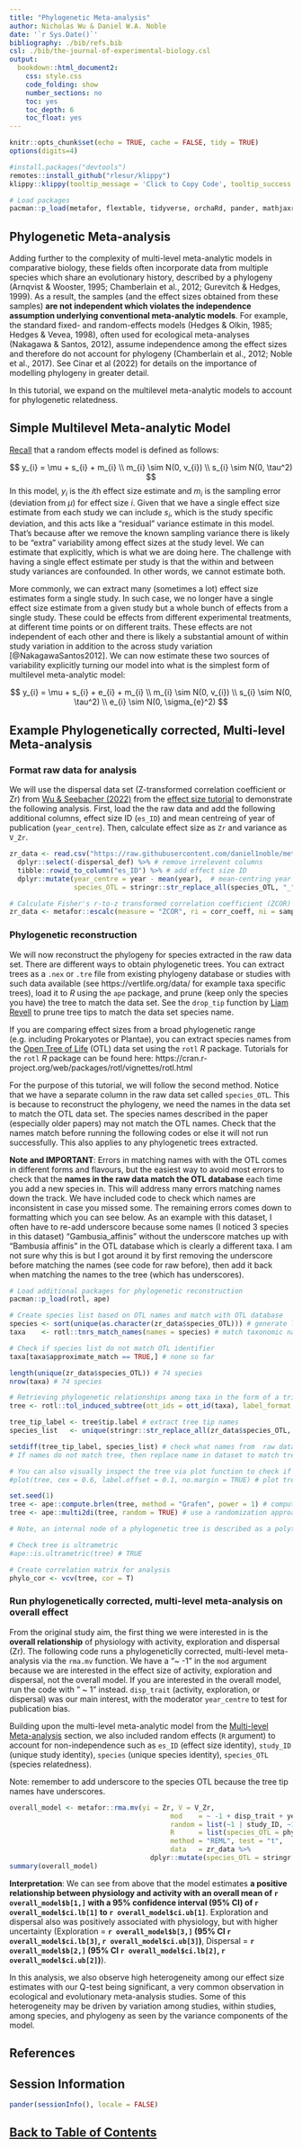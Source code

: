 ```yaml
---
title: "Phylogenetic Meta-analysis"
author: Nicholas Wu & Daniel W.A. Noble
date: '`r Sys.Date()`'
bibliography: ./bib/refs.bib
csl: ./bib/the-journal-of-experimental-biology.csl
output:
  bookdown::html_document2:
    css: style.css
    code_folding: show
    number_sections: no
    toc: yes
    toc_depth: 6
    toc_float: yes
---
```


```r
knitr::opts_chunk$set(echo = TRUE, cache = FALSE, tidy = TRUE)
options(digits=4)
```

```r
#install.packages("devtools")
remotes::install_github("rlesur/klippy")
klippy::klippy(tooltip_message = 'Click to Copy Code', tooltip_success = 'Done', position = 'right', color = "red")

# Load packages
pacman::p_load(metafor, flextable, tidyverse, orchaRd, pander, mathjaxr, equatags, vembedr, magick)

```

## Phylogenetic Meta-analysis

Adding further to the complexity of multi-level meta-analytic models in comparative biology, these fields often incorporate data from multiple species which share an evolutionary history, described by a phylogeny (Arnqvist & Wooster, 1995; Chamberlain et al., 2012; Gurevitch & Hedges, 1999). As a result, the samples (and the effect sizes obtained from these samples) **are not independent which violates the independence assumption underlying conventional meta-analytic models**. For example, the standard fixed- and random-effects models (Hedges & Olkin, 1985; Hedges & Vevea, 1998), often used for ecological meta-analyses (Nakagawa & Santos, 2012), assume independence among the effect sizes and therefore do not account for phylogeny (Chamberlain et al., 2012; Noble et al., 2017). See Cinar et al (2022) for details on the importance of modelling phylogeny in greater detail.

In this tutorial, we expand on the multilevel meta-analytic models to account for phylogenetic relatedness.

## Simple Multilevel Meta-analytic Model

[Recall](https://daniel1noble.github.io/meta-workshop/fixed-vs-random) that a random effects model is defined as follows: 

$$
y_{i} = \mu + s_{i} + m_{i} \\
m_{i} \sim N(0, v_{i}) \\
s_{i} \sim N(0, \tau^2)
$$
In this model, $y_{i}$ is the *i*th effect size estimate and $m_{i}$ is the sampling error (deviation from $\mu$) for effect size *i*. Given that we have a single effect size estimate from each study we can include $s_{i}$, which is the study specific deviation, and this acts like a "residual" variance estimate in this model. That's because after we remove the known sampling variance there is likely to be "extra" variability among effect sizes at the study level. We can estimate that explicitly, which is what we are doing here. The challenge with having a single effect estimate per study is that the within and between study variances are confounded. In other words, we cannot estimate both. 

More commonly, we can extract many (sometimes a lot) effect size estimates form a single study. In such case, we no longer have a single effect size estimate from a given study but a whole bunch of effects from a single study. These could be effects from different experimental treatments, at different time points or on different traits. These effects are not independent of each other and there is likely a substantial amount of within study variation in addition to the across study variation [@NakagawaSantos2012]. We can now estimate these two sources of variability explicitly turning our model into what is the simplest form of multilevel meta-analytic model: 

$$
y_{i} = \mu + s_{i} + e_{i} + m_{i} \\
m_{i} \sim N(0, v_{i}) \\
s_{i} \sim N(0, \tau^2) \\
e_{i} \sim N(0, \sigma_{e}^2)
$$

## Example Phylogenetically corrected, Multi-level Meta-analysis
### Format raw data for analysis

We will use the dispersal data set (Z-transformed correlation coefficient or Zr) from [Wu & Seebacher (2022)](https://www.nature.com/articles/s42003-022-03055-y) from the [effect size tutorial](https://daniel1noble.github.io/meta-workshop/effect-size) to demonstrate the following analysis. First, load the the raw data and add the following additional columns, effect size ID (`es_ID`) and mean centreing of year of publication (`year_centre`). Then, calculate effect size as `Zr` and variance as `V_Zr`.

```r
zr_data <- read.csv("https://raw.githubusercontent.com/daniel1noble/meta-workshop/gh-pages/data/ind_disp_raw_data.csv") %>%
  dplyr::select(-dispersal_def) %>% # remove irrelevent columns
  tibble::rowid_to_column("es_ID") %>% # add effect size ID
  dplyr::mutate(year_centre = year - mean(year),  # mean-centring year of publication
                species_OTL = stringr::str_replace_all(species_OTL, "_", " ")) # remove underscore for some species with missing underscore. Some inconsistency when curating the database.

# Calculate Fisher's r-to-z transformed correlation coefficient (ZCOR) as yi = effect size and vi = sampling variances, where ri = raw correlation coefficients, and ni = sample size.
zr_data <- metafor::escalc(measure = "ZCOR", ri = corr_coeff, ni = sample_size, data = zr_data, var.names = c("Zr", "V_Zr"))
```

### Phylogenetic reconstruction

We will now reconstruct the phylogeny for species extracted in the raw data set. There are different ways to obtain phylogenetic trees. You can extract trees as a `.nex` or `.tre` file from existing phylogeny database or studies with such data available (see https://vertlife.org/data/ for example taxa specific trees), load it to *R* using the `ape` package, and prune (keep only the species you have) the tree to match the data set. See the `drop_tip` function by [Liam Revell](http://blog.phytools.org/2011/03/prune-tree-to-list-of-taxa.html) to prune tree tips to match the data set species name. 

If you are comparing effect sizes from a broad phylogenetic range (e.g. including Prokaryotes or Plantae), you can extract species names from the [Open Tree of Life](https://tree.opentreeoflife.org/opentree/argus/opentree13.4@ott93302) (OTL) data set using the `rotl` *R* package. Tutorials for the `rotl` *R* package can be found here: https://cran.r-project.org/web/packages/rotl/vignettes/rotl.html

For the purpose of this tutorial, we will follow the second method. Notice that we have a separate column in the raw data set called `species_OTL`. This is because to reconstruct the phylogeny, we need the names in the data set to match the OTL data set. The species names described in the paper (especially older papers) may not match the OTL names. Check that the names match before running the following codes or else it will not run successfully. This also applies to any phylogenetic trees extracted.

**Note and IMPORTANT**: Errors in matching names with with the OTL comes in different forms and flavours, but the easiest way to avoid most errors to check that the **names in the raw data match the OTL database** each time you add a new species in. This will address many errors matching names down the track. We have included code to check which names are inconsistent in case you missed some. The remaining errors comes down to formatting which you can see below. As an example with this dataset, I often have to re-add underscore because some names (I noticed 3 species in this dataset) "Gambusia_affinis" without the underscore matches up with "Bambusia affinis" in the OTL database which is clearly a different taxa. I am not sure why this is but I got around it by first removing the underscore before matching the names (see code for raw before), then add it back when matching the names to the tree (which has underscores).

```r
# Load additional packages for phylogenetic reconstruction
pacman::p_load(rotl, ape)

# Create species list based on OTL names and match with OTL database
species <- sort(unique(as.character(zr_data$species_OTL))) # generate list of species (as character format)
taxa    <- rotl::tnrs_match_names(names = species) # match taxonomic names to the OTL

# Check if species list do not match OTL identifier
taxa[taxa$approximate_match == TRUE,] # none so far

length(unique(zr_data$species_OTL)) # 74 species
nrow(taxa) # 74 species

# Retrieving phylogenetic relationships among taxa in the form of a trimmed sub-tree
tree <- rotl::tol_induced_subtree(ott_ids = ott_id(taxa), label_format = "name")

tree_tip_label <- tree$tip.label # extract tree tip names
species_list   <- unique(stringr::str_replace_all(zr_data$species_OTL, " ", "_")) # extract species name and add underscore to match tree_trip_label

setdiff(tree_tip_label, species_list) # check what names from  raw data not found in tree. 
# If names do not match tree, then replace name in dataset to match tree

# You can also visually inspect the tree via plot function to check if the species extracted are correct.
#plot(tree, cex = 0.6, label.offset = 0.1, no.margin = TRUE) # plot tree

set.seed(1) 
tree <- ape::compute.brlen(tree, method = "Grafen", power = 1) # compute branch lengths
tree <- ape::multi2di(tree, random = TRUE) # use a randomization approach to deal with polytomies

# Note, an internal node of a phylogenetic tree is described as a polytomy if (i) it is in a rooted tree and is linked to three or more subtrees or (ii) it is in an unrooted tree and is attached to four or more branches which is commonly observed with data extracted from OTL. This is the result of insufficient phylogenetic information such such as divergence time. To resolve polytomies, we use the multi2di function from the ape package. 

# Check tree is ultrametric
#ape::is.ultrametric(tree) # TRUE

# Create correlation matrix for analysis
phylo_cor <- vcv(tree, cor = T)
```


### Run phylogenetically corrected, multi-level meta-analysis on overall effect

From the original study aim, the first thing we were interested in is the **overall relationship** of physiology with activity, exploration and dispersal (Zr). The following code runs a phylogeneticlly corrected, multi-level meta-analysis via the `rma.mv` function. We have a "~ -1" in the `mod` argument because we are interested in the effect size of activity, exploration and dispersal, not the overall model. If you are interested in the overall model, run the code with " ~ 1" instead. `disp_trait` (activity, exploration, or dispersal) was our main interest, with the moderator `year_centre` to test for publication bias.

Building upon the multi-level meta-analytic model from the [Multi-level Meta-analysis](https://daniel1noble.github.io/meta-workshop/multi-level#Building_more_Complex_Multilevel_Meta-analytic_Models) section, we also included random effects (`R` argument) to account for non-independence such as  `es_ID` (effect size identity), `study_ID` (unique study identity), `species` (unique species identity), `species_OTL` (species relatedness).

Note: remember to add underscore to the species OTL because the tree tip names have underscores.

```r
overall_model <- metafor::rma.mv(yi = Zr, V = V_Zr, 
                                        mod    = ~ -1 + disp_trait + year_centre, 
                                        random = list(~1 | study_ID, ~1 | es_ID, ~1 | species, ~1 | species_OTL),
                                        R      = list(species_OTL = phylo_cor),
                                        method = "REML", test = "t",
                                        data   = zr_data %>%
                                   dplyr::mutate(species_OTL = stringr::str_replace_all(species_OTL, " ", "_")))
summary(overall_model)
```


**Interpretation**: We can see from above that the model estimates **a positive relationship between physiology and activity with an overall mean of `r overall_model$b[1,]` with a 95% confidence interval (95% CI) of `r overall_model$ci.lb[1]` to `r overall_model$ci.ub[1]`**. Exploration and dispersal also was positively associated with physiology, but with higher uncertainty (Exploration = **`r overall_model$b[3,]` (95% CI `r overall_model$ci.lb[3]`, `r overall_model$ci.ub[3]`)**, Dispersal = **`r overall_model$b[2,]` (95% CI `r overall_model$ci.lb[2]`, `r overall_model$ci.ub[2]`)**).

In this analysis, we also observe high heterogeneity among our effect size estimates with our Q-test being significant, a very common observation in ecological and evolutionary meta-analysis studies. Some of this heterogeneity may be driven by variation among studies, within studies, among species, and phylogeny as seen by the variance components of the model.

## References

<div id="refs"></div>

## Session Information

```r
pander(sessionInfo(), locale = FALSE)
```

## [Back to Table of Contents](https://daniel1noble.github.io/meta-workshop/) {.hide}

<div class="tocify-extend-page" data-unique="tocify-extend-page" style="height: 0;"></div>

